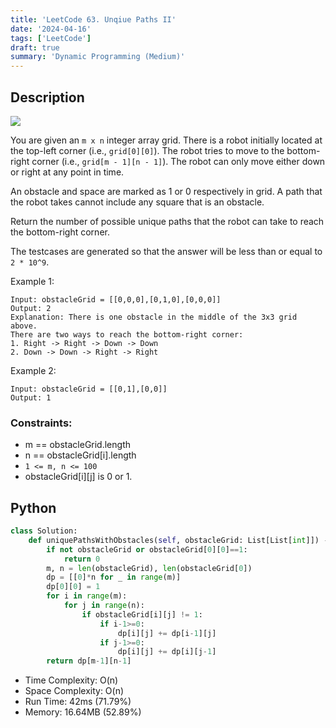 ```yaml
---
title: 'LeetCode 63. Unqiue Paths II'
date: '2024-04-16'
tags: ['LeetCode']
draft: true
summary: 'Dynamic Programming (Medium)'
---
```


## Description

[![](https://img.shields.io/badge/Medium-yellow)](https://leetcode.com/problems/unique-paths-ii/)

You are given an `m x n` integer array grid. There is a robot initially located at the top-left corner (i.e., `grid[0][0]`). The robot tries to move to the bottom-right corner (i.e., `grid[m - 1][n - 1]`). The robot can only move either down or right at any point in time.

An obstacle and space are marked as 1 or 0 respectively in grid. A path that the robot takes cannot include any square that is an obstacle.

Return the number of possible unique paths that the robot can take to reach the bottom-right corner.

The testcases are generated so that the answer will be less than or equal to `2 * 10^9`.

Example 1:
```
Input: obstacleGrid = [[0,0,0],[0,1,0],[0,0,0]]
Output: 2
Explanation: There is one obstacle in the middle of the 3x3 grid above.
There are two ways to reach the bottom-right corner:
1. Right -> Right -> Down -> Down
2. Down -> Down -> Right -> Right
```

Example 2:
```
Input: obstacleGrid = [[0,1],[0,0]]
Output: 1
```

### Constraints:

- m == obstacleGrid.length
- n == obstacleGrid[i].length
- `1 <= m, n <= 100`
- obstacleGrid[i][j] is 0 or 1.

## Python

```python
class Solution:
    def uniquePathsWithObstacles(self, obstacleGrid: List[List[int]]) -> int:
        if not obstacleGrid or obstacleGrid[0][0]==1:
            return 0
        m, n = len(obstacleGrid), len(obstacleGrid[0])
        dp = [[0]*n for _ in range(m)]
        dp[0][0] = 1
        for i in range(m):
            for j in range(n):
                if obstacleGrid[i][j] != 1:
                    if i-1>=0:
                        dp[i][j] += dp[i-1][j]
                    if j-1>=0:
                        dp[i][j] += dp[i][j-1]
        return dp[m-1][n-1]
```
- Time Complexity: O(n)
- Space Complexity: O(n)
- Run Time: 42ms (71.79%)
- Memory: 16.64MB (52.89%)
